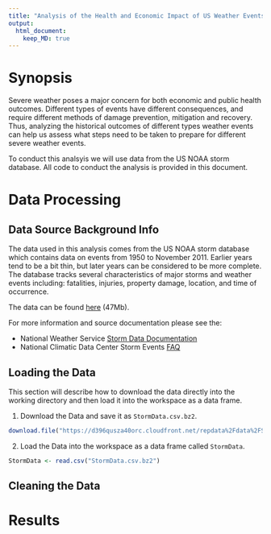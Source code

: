 ```yaml
---
title: "Analysis of the Health and Economic Impact of US Weather Events"
output: 
  html_document:
    keep_MD: true
---
```


# Synopsis
Severe weather poses a major concern for both economic and public health outcomes. Different types of events have different consequences, and require different methods of damage prevention, mitigation and recovery. Thus, analyzing the historical outcomes of different types weather events can help us assess what steps need to be taken to prepare for different severe weather events.

To conduct this analsyis we will use data from the US NOAA storm database. All code to conduct the analysis is provided in this document.


# Data Processing

## Data Source Background Info
The data used in this analysis comes from the US NOAA storm database which contains data on events from 1950 to November 2011. Earlier years tend to be a bit thin, but later years can be considered to be more complete. The database tracks several characteristics of major storms and weather events including: fatalities, injuries, property damage, location, and time of occurrence. 

The data can be found [here](https://d396qusza40orc.cloudfront.net/repdata%2Fdata%2FStormData.csv.bz2) (47Mb).

For more information and source documentation please see the:

* National Weather Service [Storm Data Documentation](https://d396qusza40orc.cloudfront.net/repdata%2Fpeer2_doc%2Fpd01016005curr.pdf)
* National Climatic Data Center Storm Events [FAQ](https://d396qusza40orc.cloudfront.net/repdata%2Fpeer2_doc%2FNCDC%20Storm%20Events-FAQ%20Page.pdf)

## Loading the Data
This section will describe how to download the data directly into the working directory and then load it into the workspace as a data frame.

1. Download the Data and save it as `StormData.csv.bz2`.
```r
download.file("https://d396qusza40orc.cloudfront.net/repdata%2Fdata%2FStormData.csv.bz2","StormData.csv.bz2",method="curl")
```

2. Load the Data into the workspace as a data frame called `StormData`.
```r
StormData <- read.csv("StormData.csv.bz2")
```


## Cleaning the Data










# Results

